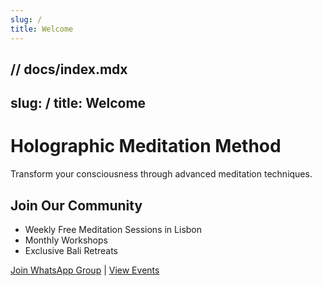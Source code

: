 ```yaml
---
slug: /
title: Welcome
---
```

// docs/index.mdx
---
slug: /
title: Welcome
---

# Holographic Meditation Method

Transform your consciousness through advanced meditation techniques.

## Join Our Community

- Weekly Free Meditation Sessions in Lisbon
- Monthly Workshops
- Exclusive Bali Retreats

[Join WhatsApp Group](#) | [View Events](#)
